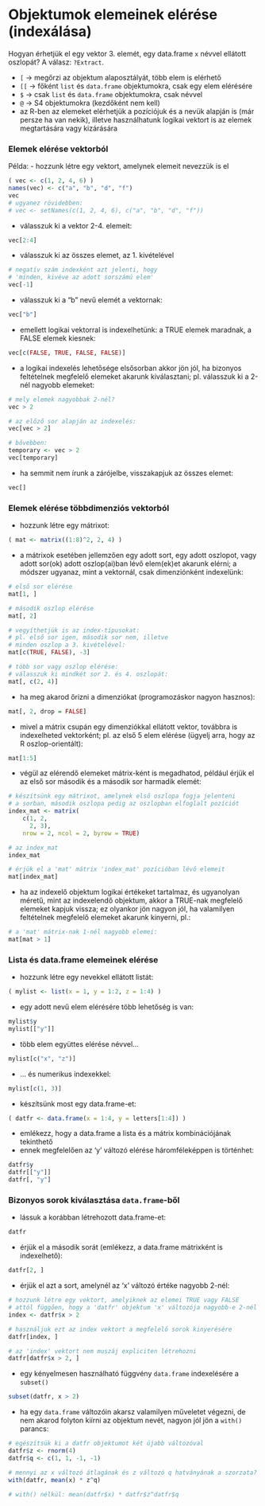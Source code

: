 # Objektumok elemeinek elérése (indexálása)

Hogyan érhetjük el egy vektor 3. elemét, egy data.frame `x` névvel ellátott 
oszlopát? A válasz: `?Extract`.

- `[` -> megőrzi az objektum alaposztályát, több elem is elérhető
- `[[` -> főként `list` és `data.frame` objektumokra, csak egy elem elérésére
- `$` -> csak `list` és `data.frame` objektumokra, csak névvel
- `@` -> S4 objektumokra (kezdőként nem kell)
- az R-ben az elemeket elérhetjük a pozíciójuk és a nevük alapján is (már 
persze ha van nekik), illetve használhatunk logikai vektort is az elemek 
megtartására vagy kizárására


### Elemek elérése vektorból

Példa:
- hozzunk létre egy vektort, amelynek elemeit nevezzük is el
```r
( vec <- c(1, 2, 4, 6) )
names(vec) <- c("a", "b", "d", "f")
vec
# ugyanez rövidebben: 
# vec <- setNames(c(1, 2, 4, 6), c("a", "b", "d", "f"))
```

- válasszuk ki a vektor 2-4. elemeit:
```r
vec[2:4]
```

- válasszuk ki az összes elemet, az 1. kivételével
```r
# negatív szám indexként azt jelenti, hogy 
# 'minden, kivéve az adott sorszámú elem'
vec[-1]
```

- válasszuk ki a "b" nevű elemét a vektornak:
```r
vec["b"]
```

- emellett logikai vektorral is indexelhetünk: a TRUE elemek maradnak, a FALSE 
elemek kiesnek:
```r
vec[c(FALSE, TRUE, FALSE, FALSE)]
```

- a logikai indexelés lehetősége elsősorban akkor jön jól, ha bizonyos 
feltételnek megfelelő elemeket akarunk kiválasztani; pl. válasszuk ki a 
2-nél nagyobb elemeket:
```r
# mely elemek nagyobbak 2-nél?
vec > 2

# az előző sor alapján az indexelés:
vec[vec > 2]

# bővebben:
temporary <- vec > 2
vec[temporary]
```

- ha semmit nem írunk a zárójelbe, visszakapjuk az összes elemet:
```r
vec[]
```


### Elemek elérése többdimenziós vektorból

- hozzunk létre egy mátrixot:
```r
( mat <- matrix((1:8)^2, 2, 4) )
```

- a mátrixok esetében jellemzően egy adott sort, egy adott oszlopot, vagy
adott sor(ok) adott oszlop(ai)ban lévő elem(ek)et akarunk elérni; a módszer
ugyanaz, mint a vektornál, csak dimenziónként indexelünk:
```r
# első sor elérése
mat[1, ]

# második oszlop elérése
mat[, 2]

# vegyíthetjük is az index-típusokat:
# pl. első sor igen, második sor nem, illetve 
# minden oszlop a 3. kivételével:
mat[c(TRUE, FALSE), -3]

# több sor vagy oszlop elérése:
# válasszuk ki mindkét sor 2. és 4. oszlopát:
mat[, c(2, 4)]
```

- ha meg akarod őrizni a dimenziókat (programozáskor nagyon hasznos):
```r
mat[, 2, drop = FALSE]
```

- mivel a mátrix csupán egy dimenziókkal ellátott vektor, továbbra is 
indexelheted vektorként; pl. az első 5 elem elérése (ügyelj arra, hogy az R oszlop-orientált):
```r
mat[1:5]
```

- végül az elérendő elemeket mátrix-ként is megadhatod, például
érjük el az első sor második és a második sor harmadik elemét:
```r
# készítsünk egy mátrixot, amelynek első oszlopa fogja jelenteni
# a sorban, második oszlopa pedig az oszlopban elfoglalt pozíciót
index_mat <- matrix(
    c(1, 2,
      2, 3),
    nrow = 2, ncol = 2, byrow = TRUE)

# az index_mat
index_mat

# érjük el a 'mat' mátrix 'index_mat' pozícióban lévő elemeit
mat[index_mat]
```

- ha az indexelő objektum logikai értékeket tartalmaz, és ugyanolyan méretű, mint az indexelendő objektum, akkor a TRUE-nak megfelelő elemeket kapjuk vissza; ez olyankor jön nagyon jól, ha valamilyen feltételnek megfelelő elemeket akarunk kinyerni, pl.:
```r
# a 'mat' mátrix-nak 1-nél nagyobb elemei:
mat[mat > 1]
```

### Lista és data.frame elemeinek elérése

- hozzunk létre egy nevekkel ellátott listát:
```r
( mylist <- list(x = 1, y = 1:2, z = 1:4) )
```

- egy adott nevű elem elérésére több lehetőség is van:
```r
mylist$y
mylist[["y"]]
```

- több elem együttes elérése névvel...
```r
mylist[c("x", "z")]
```

- ... és numerikus indexekkel:
```r
mylist[c(1, 3)]
```

- készítsünk most egy data.frame-et:
```r
( datfr <- data.frame(x = 1:4, y = letters[1:4]) )
```

- emlékezz, hogy a data.frame a lista és a mátrix kombinációjának tekinthető
- ennek megfelelően az 'y' változó elérése háromféleképpen is történhet:
```r
datfr$y
datfr[["y"]] 
datfr[, "y"]
```

### Bizonyos sorok kiválasztása `data.frame`-ből

- lássuk a korábban létrehozott data.frame-et:
```r
datfr
```

- érjük el a második sorát (emlékezz, a data.frame mátrixként is indexelhető):
```r
datfr[2, ]
```

- érjük el azt a sort, amelynél az 'x' változó értéke nagyobb 2-nél:
```r
# hozzunk létre egy vektort, amelyiknek az elemei TRUE vagy FALSE
# attól függően, hogy a 'datfr' objektum 'x' változója nagyobb-e 2-nél
index <- datfr$x > 2

# használjuk ezt az index vektort a megfelelő sorok kinyerésére
datfr[index, ]

# az 'index' vektort nem muszáj expliciten létrehozni
datfr[datfr$x > 2, ]
```

- egy kényelmesen használható függvény `data.frame` indexelésére a `subset()`
```r
subset(datfr, x > 2)
```

- ha egy `data.frame` változóin akarsz valamilyen műveletet végezni, de nem
akarod folyton kiírni az objektum nevét, nagyon jól jön a `with()` parancs:
```r
# egészítsük ki a datfr objektumot két újabb változóval
datfr$z <- rnorm(4)
datfr$q <- c(1, 1, -1, -1)

# mennyi az x változó átlagának és z változó q hatványának a szorzata?
with(datfr, mean(x) * z^q)

# with() nélkül: mean(datfr$x) * datfr$z^datfr$q
```

